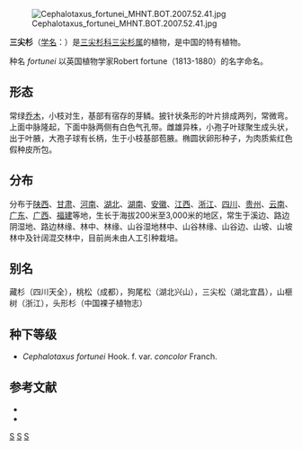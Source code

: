 {{Speciesbox 
| taxon = Cephalotaxus fortunei
| authority = Hook., 1850
| status = LC
| status_system = IUCN3.1
| status_ref = <ref name=IUCN>{{cite journal | author = Hilton-Taylor, C. | author2 = Liao, W. | author3 = Yang, Y. | title = ''Cephalotaxus fortunei'' | journal = [[IUCN_Red_List_of_Threatened_Species|IUCN Red List of Threatened Species]] | volume= 2013 | page = e.T42198A2960338 | publisher = [[IUCN|IUCN]] | year = 2013 | url = https://dx.doi.org/10.2305/IUCN.UK.2013-1.RLTS.T42198A2960338.en | accessdate = 23 December 2016}}</ref>
| image = Cephalotaxus fortunei.jpg
| image_caption = 三尖杉的葉和種子
}}
[[File:Cephalotaxus_fortunei_MHNT.BOT.2007.52.41.jpg|thumb]]

'''三尖杉'''（[[学名|学名]]：{{lang|la|''Cephalotaxus fortunei''}}）是[[三尖杉科|三尖杉科]][[三尖杉属|三尖杉属]]的植物，是中国的特有植物。

种名 ''fortunei'' 以英国植物学家Robert fortune（1813-1880）的名字命名。

== 形态 ==
常绿[[乔木|乔木]]，小枝对生，基部有宿存的芽鳞。披针状条形的叶片排成两列，常微弯。上面中脉隆起，下面中脉两侧有白色气孔带。雌雄异株，小孢子叶球聚生成头状，出于叶腋，大孢子球有长柄，生于小枝基部苞腋。椭圆状卵形种子，为肉质紫红色假种皮所包。

== 分布 ==
分布于[[陕西|陕西]]、[[甘肃|甘肃]]、[[河南|河南]]、[[湖北|湖北]]、[[湖南|湖南]]、[[安徽|安徽]]、[[江西|江西]]、[[浙江|浙江]]、[[四川|四川]]、[[贵州|贵州]]、[[云南|云南]]、[[广东|广东]]、[[广西|广西]]、[[福建|福建]]等地，生长于海拔200米至3,000米的地区，常生于溪边、路边阴湿地、路边林缘、林中、林缘、山谷湿地林中、山谷林缘、山谷边、山坡、山坡林中及针阔混交林中，目前尚未由人工引种栽培。

== 别名 ==
藏杉（四川天全），桃松（成都），狗尾松（湖北兴山），三尖松（湖北宜昌），山榧树（浙江），头形杉（中国裸子植物志）

== 种下等级 ==
* ''Cephalotaxus fortunei'' Hook. f. var. ''concolor'' Franch.

== 参考文献 ==
<div class="references-small">
* {{cite web| url =http://www.bioinfo.cn/db05/KmzwSpecies.php?action=view&id=3378| title =三尖杉| work =《中国高等植物数据库全库》| publisher =中国科学院微生物研究所| author =昆明植物研究所| accessdate =2009-02-20| deadurl =yes| archiveurl =https://web.archive.org/web/20160305075355/http://www.bioinfo.cn/db05/KmzwSpecies.php?action=view&id=3378| archivedate =2016-03-05}}
* {{IUCN2006|assessors=Conifer Specialist Group|year=1998|id=42198|title=Cephalotaxus fortunei |downloaded=2007年3月13日}}
</div>
{{Taxonbar|from=Q1439142}}

[[Category:三尖杉属|S]]
[[Category:中國特有植物|S]]
[[Category:1850年描述的植物|S]]